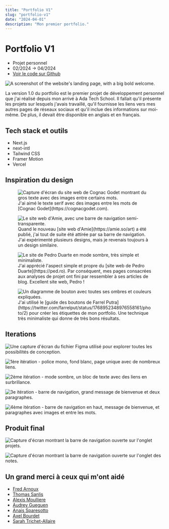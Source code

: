```yaml
---
title: "Portfolio V1"
slug: "portfolio-v1"
date: "2024-04-01"
description: "Mon premier portfolio."
---
```


# Portfolio V1

- Projet personnel
- 02/2024 -> 04/2024
- [Voir le code sur Github](https://github.com/lemathurin/portfolio/tree/v1)

<Image
  src="https://5q44w9bzpv.ufs.sh/f/vqzvWuhpJmwXXGT3V6tgs8zZdmwB31rtVQfjMYHnJCTbkAFD"
  alt="A screenshot of the website's landing page, with a big bold welcome."
/>

La version 1.0 du portfolio est le premier projet de développement personnel que j'ai réalisé depuis mon arrivé à Ada Tech School. Il fallait qu'il présente les projets sur lesquels j'avais travaillé, qu'il fournisse les liens vers mes autres pages de réseaux sociaux et qu'il inclue des informations sur moi-même. De plus, il devait être disponible en anglais et en français.

## Tech stack et outils

- Next.js
- next-intl
- Tailwind CSS
- Framer Motion
- Vercel

## Inspiration du design

<figure>
  <Image
    src="https://5q44w9bzpv.ufs.sh/f/vqzvWuhpJmwXNaNka1PV9aX7GKwfgvtTzMLsJeBUjynFP40u"
    alt="Capture d'écran du site web de Cognac Godet montrant du gros texte avec des images entre certains mots."
  />
  <figcaption>
    J'ai aimé le texte serif avec des images entre les mots de [Cognac
    Godet](https://cognacgodet.com).
  </figcaption>
</figure>

<figure>
  <Image
    src="https://5q44w9bzpv.ufs.sh/f/vqzvWuhpJmwXSTbezC8Wfbl01CeIMUcRpEmhQG4jYasznHtF"
    alt="Le site web d'Amie, avec une barre de navigation semi-transparente."
  />
  <figcaption>
    Quand le nouveau [site web d'Amie](https://amie.so/art) a été publié, j'ai
    tout de suite été attirée par sa barre de navigation. J'ai expérimenté
    plusieurs designs, mais je revenais toujours à un design similaire.
  </figcaption>
</figure>

<figure>
  <Image
    src="https://5q44w9bzpv.ufs.sh/f/vqzvWuhpJmwX5EK9xD6TtcdGu2sI9C7yblXkPZFSViHm6rvT"
    alt="Le site de Pedro Duarte en mode sombre, très simple et minimaliste."
  />
  <figcaption>
    J'ai apprécié l'aspect simple et propre du [site web de Pedro
    Duarte](https://ped.ro). Par conséquent, mes pages consacrées aux analyses
    de projet ont fini par ressembler à ses articles de blog. Excellent site
    web, Pedro !
  </figcaption>
</figure>

<figure>
  <Image
    src="https://5q44w9bzpv.ufs.sh/f/vqzvWuhpJmwXqOnHkkpzH4LXy51GktTuheFlUAwcv2VgQarK"
    alt="Un diagramme de bouton avec toutes ses ombres et couleurs expliquées."
  />
  <figcaption>
    J'ai utilisé le [guide des boutons de Farrel
    Putra](https://twitter.com/farrelput/status/1768952348976558161/photo/2)
    pour créer les étiquettes de mon portfolio. Une technique très minimaliste
    qui donne de très bons résultats.
  </figcaption>
</figure>

## Iterations

<Image
  src="https://5q44w9bzpv.ufs.sh/f/vqzvWuhpJmwXNMwomyPV9aX7GKwfgvtTzMLsJeBUjynFP40u"
  alt="Une capture d'écran du fichier Figma utilisé pour explorer toutes les possibilités de conception."
/>

<Image
  src="https://5q44w9bzpv.ufs.sh/f/vqzvWuhpJmwX2GSHOZjab2JnoGdL156AWIvsmt0jQPpKyFz8"
  alt="1ère itération - police mono, fond blanc, page unique avec de nombreux liens."
/>

<Image
  src="https://5q44w9bzpv.ufs.sh/f/vqzvWuhpJmwXJJ0LUt1nGRHqvcgpfS0e7yN8ktYUhAQFDzrO"
  alt="2ème itération - mode sombre, un bloc de texte avec des liens en surbrillance."
/>

<Image
  src="https://5q44w9bzpv.ufs.sh/f/vqzvWuhpJmwXNJb9nhPV9aX7GKwfgvtTzMLsJeBUjynFP40u"
  alt="3e itération - barre de navigation, grand message de bienvenue et deux paragraphes."
/>

<Image
  src="https://5q44w9bzpv.ufs.sh/f/vqzvWuhpJmwXV5A2yDXW2IYZeJEMPLR5VcHjlGStDmU1vKni"
  alt="4ème itération - barre de navigation en haut, message de bienvenue, et paragraphes avec images et entre les mots."
/>

## Produit final

<Image
  src="https://5q44w9bzpv.ufs.sh/f/vqzvWuhpJmwX2knYmTjab2JnoGdL156AWIvsmt0jQPpKyFz8"
  alt="Capture d'écran montrant la barre de navigation ouverte sur l'onglet projets."
/>

<Image
  src="https://5q44w9bzpv.ufs.sh/f/vqzvWuhpJmwXClpXc3UN4nf7yrSBlbuPZFEswqdUCpk3ochN"
  alt="Capture d'écran montrant la barre de navigation ouverte sur l'onglet des notes."
/>

## Un grand merci à ceux qui m'ont aidé

- [Fred Arnoux](https://www.linkedin.com/in/farnoux/)
- [Thomas Sanlis](https://twitter.com/T_Zahil)
- [Alexis Moulliere](https://github.com/realalexis)
- [Audrey Gueguen](https://github.com/AudreyGgn)
- [Anais Sparesotto](https://fr.linkedin.com/in/anais-sparesotto)
- [Axel Bourdet](https://thedreampunk.com/en/)
- [Sarah Trichet-Allaire](https://mastodon.cloud/@Sarah_Trichet_Allaire)
